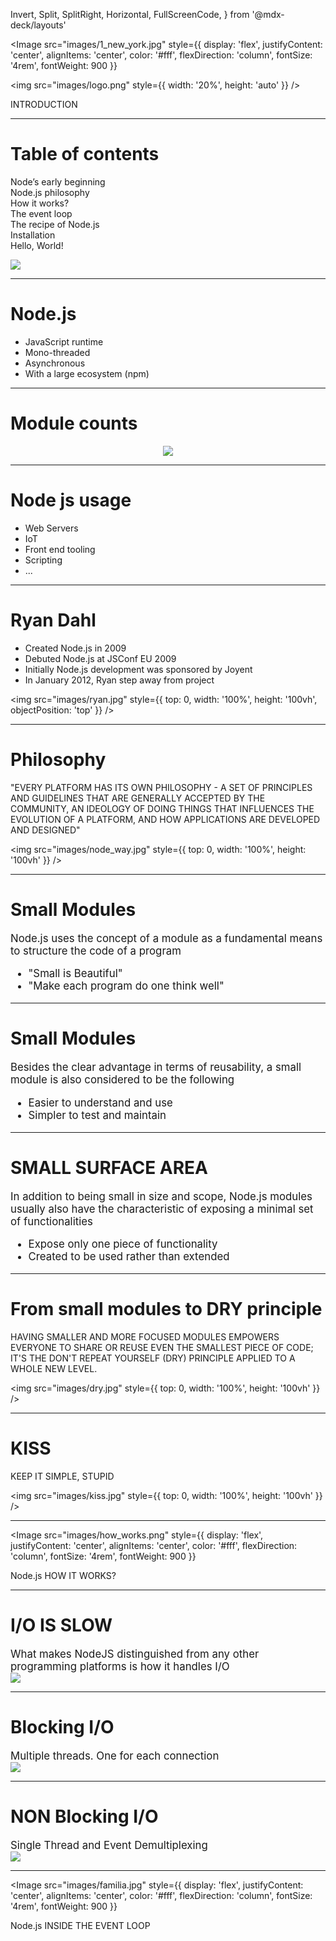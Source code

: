  Invert,
  Split,
  SplitRight,
  Horizontal,
  FullScreenCode,
} from '@mdx-deck/layouts'

<Image src="images/1_new_york.jpg"
  style={{
    display: 'flex',
    justifyContent: 'center',
    alignItems: 'center',
    color: '#fff',
    flexDirection: 'column',
    fontSize: '4rem',
    fontWeight: 900
  }}
>

<img
  src="images/logo.png"
  style={{
    width: '20%',
    height: 'auto'
  }}
/>

INTRODUCTION

</Image>

---

<GreenSlide>
  <SplitRight>
    <div style={{ padding: '2rem' }}>
      <h1>Table of contents</h1>
      <p>
        Node’s early beginning<br />
        Node.js philosophy<br />
        How it works?<br />
        The event loop<br />
        The recipe of Node.js<br />
        Installation<br />
        Hello, World!<br />
      </p>
    </div>
    <img
      src="images/2_new_york.jpg"
      style={{
        top: 0,
        width: '100%',
        height: '100vh',
        objectPosition: 'top'
      }}
    />
  </SplitRight>
</GreenSlide>

---
<BaseSlide>
  <h1>Node.js</h1>

  <p>
    <ul>
      <li>JavaScript runtime</li>
      <li>Mono-threaded</li>
      <li>Asynchronous</li>
      <li>With a large ecosystem (npm)</li>
    </ul>
  </p>
</BaseSlide>

---

<BaseSlide>
  <h1>Module counts</h1>
  <Center>
    <img
      src="images/module_counts.png"
      style={{
        top: '10%',
        width: '50%',
        height: 'auto',
        margin: '0 auto'
      }}
    />
  </Center>
</BaseSlide>

---

<BaseSlide>
  <h1>Node js usage</h1>
  <p>
    <ul>
      <li>Web Servers</li>
      <li>IoT</li>
      <li>Front end tooling</li>
      <li>Scripting</li>
      <li>...</li>
    </ul>
  </p>
</BaseSlide>

---

<SplitRight>
  <div style={{ padding: '2rem' }}>
    <h1>Ryan Dahl</h1>
    <ul>
    <li>Created Node.js in 2009</li>
      <li>Debuted Node.js at JSConf EU 2009</li>
      <li>Initially Node.js development was sponsored by Joyent</li>
      <li>In January 2012, Ryan step away from project</li>
    </ul>
  </div>

  <img
    src="images/ryan.jpg"
    style={{
      top: 0,
      width: '100%',
      height: '100vh',
      objectPosition: 'top'
    }}
  />
</SplitRight>

---

<SplitRight>
  <div style={{ padding: '2rem' }}>
    <h1>Philosophy</h1>
    <p>
    "EVERY PLATFORM HAS ITS OWN PHILOSOPHY - A SET
OF PRINCIPLES AND GUIDELINES THAT ARE
GENERALLY ACCEPTED BY THE COMMUNITY, AN
IDEOLOGY OF DOING THINGS THAT INFLUENCES THE
EVOLUTION OF A PLATFORM, AND HOW APPLICATIONS
ARE DEVELOPED AND DESIGNED"
    </p>
  </div>

  <img
    src="images/node_way.jpg"
    style={{
      top: 0,
      width: '100%',
      height: '100vh'
    }}
  />
</SplitRight>

---

<BaseSlide>
  <h1>Small Modules</h1>
  <Big>
  <p>
    Node.js uses the concept of a module as a fundamental means to structure the code of a program
    <ul>
      <li>"Small is Beautiful"</li>
      <li>"Make each program do one think well"</li>
    </ul>
  </p>
  </Big>
</BaseSlide>

---

<BaseSlide>
  <h1>Small Modules</h1>
  <Big>
  <p>
    Besides the clear advantage in terms of reusability, a small module is also considered to be the following
    <ul>
      <li>Easier to understand and use</li>
      <li>Simpler to test and maintain</li>
    </ul>
  </p>
  </Big>
</BaseSlide>

---

<BaseSlide>
  <h1>SMALL SURFACE AREA</h1>
  <Big>
  <p>
    In addition to being small in size and scope, Node.js modules usually also have the characteristic of exposing a minimal set of functionalities
    <ul>
      <li>Expose only one piece of functionality</li>
      <li>Created to be used rather than extended</li>
    </ul>
  </p>
  </Big>
</BaseSlide>

---

<SplitRight>
  <div style={{ padding: '2rem' }}>
    <h1>From small modules to DRY principle</h1>
    <p>
    HAVING SMALLER AND MORE FOCUSED
MODULES EMPOWERS EVERYONE TO SHARE
OR REUSE EVEN THE SMALLEST PIECE OF
CODE; IT'S THE DON'T REPEAT YOURSELF (DRY)
PRINCIPLE APPLIED TO A WHOLE NEW LEVEL.
    </p>
  </div>

  <img
    src="images/dry.jpg"
    style={{
      top: 0,
      width: '100%',
      height: '100vh'
    }}
  />
</SplitRight>

---

<SplitRight>
  <div style={{ padding: '2rem' }}>
    <h1>KISS</h1>
    <p>
    KEEP IT SIMPLE, STUPID
    </p>
  </div>

  <img
    src="images/kiss.jpg"
    style={{
      top: 0,
      width: '100%',
      height: '100vh'
    }}
  />
</SplitRight>

---

<Image src="images/how_works.png"
  style={{
    display: 'flex',
    justifyContent: 'center',
    alignItems: 'center',
    color: '#fff',
    flexDirection: 'column',
    fontSize: '4rem',
    fontWeight: 900
  }}
>
  Node.js
  <BigTitle>HOW IT WORKS?</BigTitle>
</Image>

---

<BaseSlide>
  <h1>I/O IS SLOW</h1>
  <Big>
    What makes NodeJS distinguished from any other programming platforms is how it handles I/O
  </Big>
  <div style={{ textAlign: 'center' }}>
    <img src="images/slow.gif"
      style={{
        marginTop: 80
      }}
    />
  </div>
</BaseSlide>

---

<BaseSlide>
  <h1>Blocking I/O</h1>
  <Big>
    Multiple threads. One for each connection
  </Big>
  <div style={{ textAlign: 'center' }}>
    <img src="images/schema_io_blocking.png"
      style={{
        marginTop: 80
      }}
    />
  </div>
</BaseSlide>

---

<BaseSlide>
  <h1>NON Blocking I/O</h1>
  <Big>
    Single Thread and Event Demultiplexing
  </Big>
  <div style={{ textAlign: 'center' }}>
    <img src="images/schema_io_nonblocking.png"
      style={{
        marginTop: 80
      }}
    />
  </div>
</BaseSlide>

---

<Image src="images/familia.jpg"
  style={{
    display: 'flex',
    justifyContent: 'center',
    alignItems: 'center',
    color: '#fff',
    flexDirection: 'column',
    fontSize: '4rem',
    fontWeight: 900
  }}
>
  Node.js
  <BigTitle>INSIDE THE EVENT LOOP</BigTitle>
</Image>
